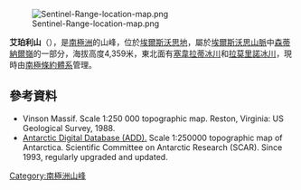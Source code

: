 [[Image:Sentinel-Range-location-map.png|right]]

'''艾珀利山'''（{{lang-en|Mount Epperly}}），是[[南極洲|南極洲]]的山峰，位於[[埃爾斯沃思地|埃爾斯沃思地]]，屬於[[埃爾斯沃思山脈|埃爾斯沃思山脈]]中[[森蒂納爾嶺|森蒂納爾嶺]]的一部分，海拔高度4,359米，東北面有[[塞韋拉蒂冰川|塞韋拉蒂冰川]]和[[拉莫里諾冰川|拉莫里諾冰川]]，現時由[[南極條約體系|南極條約體系]]管理。

==參考資料==
* Vinson Massif.  Scale 1:250 000 topographic map.  Reston, Virginia: US Geological Survey, 1988.
* [http://www.add.scar.org Antarctic Digital Database (ADD).] {{Wayback|url=http://www.add.scar.org/ |date=20170305000653 }} Scale 1:250000 topographic map of Antarctica. Scientific Committee on Antarctic Research (SCAR). Since 1993, regularly upgraded and updated.

{{DEFAULTSORT:Mount Epperly}}
[[Category:南極洲山峰|Category:南極洲山峰]]


{{EllsworthLand-geo-stub}}